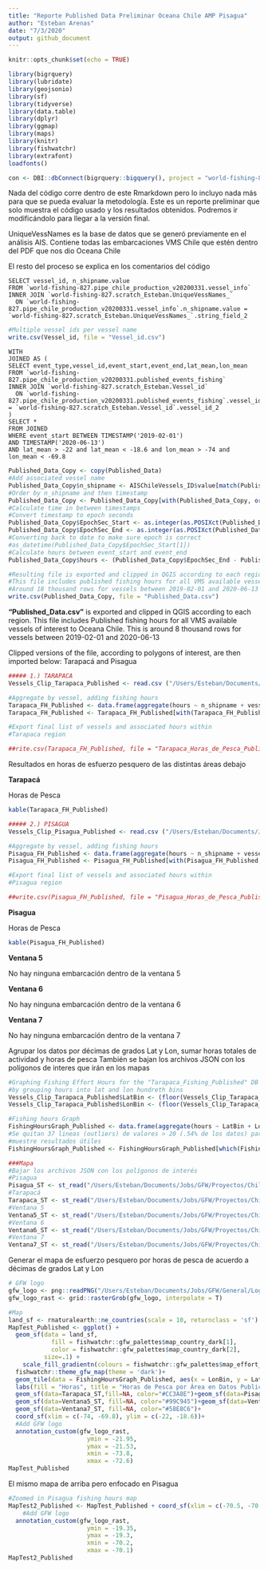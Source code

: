 ```yaml
---
title: "Reporte Published Data Preliminar Oceana Chile AMP Pisagua"
author: "Esteban Arenas"
date: "7/3/2020"
output: github_document
---
```


```r
knitr::opts_chunk$set(echo = TRUE)
```

```r
library(bigrquery)
library(lubridate)
library(geojsonio)
library(sf)
library(tidyverse)
library(data.table)
library(dplyr)
library(ggmap)
library(maps)
library(knitr)
library(fishwatchr)
library(extrafont)
loadfonts()

con <- DBI::dbConnect(bigrquery::bigquery(), project = "world-fishing-827", use_legacy_sql = FALSE)
```

Nada del código corre dentro de este Rmarkdown pero lo incluyo nada más para que se pueda evaluar la metodología. Este es un reporte preliminar que solo muestra el código usado y los resultados obtenidos. Podremos ir modificándolo para llegar a la versión final.


UniqueVessNames es la base de datos que se generó previamente en el análisis AIS. Contiene todas las embarcaciones VMS Chile que estén dentro del PDF que nos dio Oceana Chile

El resto del proceso se explica en los comentarios del código

```mysql
SELECT vessel_id, n_shipname.value
FROM `world-fishing-827.pipe_chile_production_v20200331.vessel_info`
INNER JOIN `world-fishing-827.scratch_Esteban.UniqueVessNames_`
  ON `world-fishing-827.pipe_chile_production_v20200331.vessel_info`.n_shipname.value = `world-fishing-827.scratch_Esteban.UniqueVessNames_`.string_field_2
```

```r
#Multiple vessel ids per vessel name
write.csv(Vessel_id, file = "Vessel_id.csv")
```

```mysql
WITH
JOINED AS (
SELECT event_type,vessel_id,event_start,event_end,lat_mean,lon_mean
FROM `world-fishing-827.pipe_chile_production_v20200331.published_events_fishing`
INNER JOIN `world-fishing-827.scratch_Esteban.Vessel_id`
  ON `world-fishing-827.pipe_chile_production_v20200331.published_events_fishing`.vessel_id = `world-fishing-827.scratch_Esteban.Vessel_id`.vessel_id_2
)
SELECT *
FROM JOINED
WHERE event_start BETWEEN TIMESTAMP('2019-02-01')
AND TIMESTAMP('2020-06-13')
AND lat_mean > -22 and lat_mean < -18.6 and lon_mean > -74 and lon_mean < -69.8
```

```r
Published_Data_Copy <- copy(Published_Data)
#Add associated vessel name
Published_Data_Copy$n_shipname <- AISChileVessels_ID$value[match(Published_Data_Copy$vessel_id, AISChileVessels_ID$vessel_id)]
#Order by n_shipname and then timestamp
Published_Data_Copy <- Published_Data_Copy[with(Published_Data_Copy, order(vessel_id, event_start)),]
#Calculate time in between timestamps
#Convert timestamp to epoch seconds
Published_Data_Copy$EpochSec_Start <- as.integer(as.POSIXct(Published_Data_Copy$event_start))
Published_Data_Copy$EpochSec_End <- as.integer(as.POSIXct(Published_Data_Copy$event_end))
#Converting back to date to make sure epoch is correct
#as_datetime(Published_Data_Copy$EpochSec_Start[1])
#Calculate hours between event_start and event_end
Published_Data_Copy$hours <- (Published_Data_Copy$EpochSec_End - Published_Data_Copy$EpochSec_Start)/3600

#Resulting file is exported and clipped in QGIS according to each region.
#This file includes published fishing hours for all VMS available vessels of interest to Oceana Chile.
#Around 18 thousand rows for vessels between 2019-02-01 and 2020-06-13
write.csv(Published_Data_Copy, file = "Published_Data.csv")
```

**"Published_Data.csv"** is exported and clipped in QGIS according to each region. This file includes Published fishing hours for all VMS available vessels of interest to Oceana Chile. This is around 8 thousand rows for vessels between 2019-02-01 and 2020-06-13

Clipped versions of the file, according to polygons of interest, are then imported below: Tarapacá and Pisagua

```r
##### 1.) TARAPACA
Vessels_Clip_Tarapaca_Published <- read.csv ("/Users/Esteban/Documents/Jobs/GFW/Proyectos/Chile/Chile_Oceana/Final_Report/Tables/FullData/Vessels_Clip_Tarapaca_Published.csv", header = TRUE)

#Aggregate by vessel, adding fishing hours
Tarapaca_FH_Published <- data.frame(aggregate(hours ~ n_shipname + vessel_id, Vessels_Clip_Tarapaca_Published, sum))
Tarapaca_FH_Published <- Tarapaca_FH_Published[with(Tarapaca_FH_Published, order(-hours)),]

#Export final list of vessels and associated hours within
#Tarapaca region

##rite.csv(Tarapaca_FH_Published, file = "Tarapaca_Horas_de_Pesca_Published.csv")
```

Resultados en horas de esfuerzo pesquero de las distintas áreas debajo

**Tarapacá**

Horas de Pesca
```r
kable(Tarapaca_FH_Published)
```

```r
##### 2.) PISAGUA
Vessels_Clip_Pisagua_Published <- read.csv ("/Users/Esteban/Documents/Jobs/GFW/Proyectos/Chile/Chile_Oceana/Final_Report/Tables/FullData/Vessels_Clip_Pisagua_Published.csv", header = TRUE)

#Aggregate by vessel, adding fishing hours
Pisagua_FH_Published <- data.frame(aggregate(hours ~ n_shipname + vessel_id, Vessels_Clip_Pisagua_Published, sum))
Pisagua_FH_Published <- Pisagua_FH_Published[with(Pisagua_FH_Published, order(-hours)),]

#Export final list of vessels and associated hours within
#Pisagua region

##write.csv(Pisagua_FH_Published, file = "Pisagua_Horas_de_Pesca_Published.csv")
```

**Pisagua**

Horas de Pesca
```r
kable(Pisagua_FH_Published)
```

**Ventana 5**

No hay ninguna embarcación dentro de la ventana 5

**Ventana 6**

No hay ninguna embarcación dentro de la ventana 6

**Ventana 7**

No hay ninguna embarcación dentro de la ventana 7


Agrupar los datos por décimas de grados Lat y Lon, sumar horas totales de actividad y horas de pesca
También se bajan los archivos JSON con los polígonos de interes que irán en los mapas

```r
#Graphing Fishing Effort Hours for the "Tarapaca_Fishing_Published" DB
#by grouping hours into lat and lon hundreth bins
Vessels_Clip_Tarapaca_Published$LatBin <- (floor(Vessels_Clip_Tarapaca_Published$lat_mean * 100)/100)
Vessels_Clip_Tarapaca_Published$LonBin <- (floor(Vessels_Clip_Tarapaca_Published$lon_mean * 100)/100)

#Fishing hours Graph
FishingHoursGraph_Published <- data.frame(aggregate(hours ~ LatBin + LonBin, Vessels_Clip_Tarapaca_Published, sum))
#Se quitan 37 lineas (outliers) de valores > 20 (.54% de los datos) para que el mapa 
#muestre resultados útiles
FishingHoursGraph_Published <- FishingHoursGraph_Published[which(FishingHoursGraph_Published$hours < 20),]

###Mapa
#Bajar los archivos JSON con los polígonos de interés
#Pisagua
Pisagua_ST <- st_read("/Users/Esteban/Documents/Jobs/GFW/Proyectos/Chile/Chile_Oceana/Data/Shapes/Pisagua.geojson")
#Tarapacá
Tarapaca_ST <- st_read("/Users/Esteban/Documents/Jobs/GFW/Proyectos/Chile/Chile_Oceana/Data/Shapes/TarapacaPoly.geojson")
#Ventana 5
Ventana5_ST <- st_read("/Users/Esteban/Documents/Jobs/GFW/Proyectos/Chile/Chile_Oceana/Data/Shapes/VP5gj.geojson")
#Ventana 6
Ventana6_ST <- st_read("/Users/Esteban/Documents/Jobs/GFW/Proyectos/Chile/Chile_Oceana/Data/Shapes/VP6gj.geojson")
#Ventana 7
Ventana7_ST <- st_read("/Users/Esteban/Documents/Jobs/GFW/Proyectos/Chile/Chile_Oceana/Data/Shapes/VP7intersectgj.geojson")
```

Generar el mapa de esfuerzo pesquero por horas de pesca de acuerdo a décimas de grados Lat y Lon

```r
# GFW logo
gfw_logo <- png::readPNG("/Users/Esteban/Documents/Jobs/GFW/General/Logo/GFW_logo_primary_White.png")
gfw_logo_rast <- grid::rasterGrob(gfw_logo, interpolate = T)

#Map
land_sf <- rnaturalearth::ne_countries(scale = 10, returnclass = 'sf')
MapTest_Published <- ggplot() + 
  geom_sf(data = land_sf,
            fill = fishwatchr::gfw_palettes$map_country_dark[1],
            color = fishwatchr::gfw_palettes$map_country_dark[2],
          size=.1) +
    scale_fill_gradientn(colours = fishwatchr::gfw_palettes$map_effort_dark)+
  fishwatchr::theme_gfw_map(theme = 'dark')+
  geom_tile(data = FishingHoursGraph_Published, aes(x = LonBin, y = LatBin, fill = hours), alpha = 0.5)+
  labs(fill = "Horas", title = "Horas de Pesca por Área en Datos Publicados de GFW")+
  geom_sf(data=Tarapaca_ST,fill=NA, color="#CC3A8E")+geom_sf(data=Pisagua_ST, fill=NA, color="#00C1E7")+
  geom_sf(data=Ventana5_ST, fill=NA, color="#99C945")+geom_sf(data=Ventana6_ST, fill=NA, color="#DAA51B")+
  geom_sf(data=Ventana7_ST, fill=NA, color="#58E8C6")+
  coord_sf(xlim = c(-74, -69.8), ylim = c(-22, -18.6))+
  #Add GFW logo
  annotation_custom(gfw_logo_rast,
                      ymin = -21.95,
                      ymax = -21.53,
                      xmin = -73.8,
                      xmax = -72.6)
MapTest_Published

```

El mismo mapa de arriba pero enfocado en Pisagua

```r
#Zoomed in Pisagua fishing hours map
MapTest2_Published <- MapTest_Published + coord_sf(xlim = c(-70.5, -70.1), ylim = c(-19.87, -19.3))+
    #Add GFW logo
  annotation_custom(gfw_logo_rast,
                      ymin = -19.35,
                      ymax = -19.3,
                      xmin = -70.2,
                      xmax = -70.1)
MapTest2_Published

```


